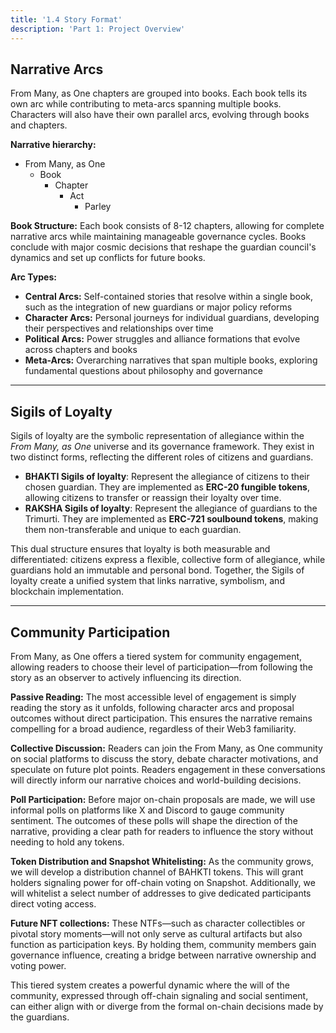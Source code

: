 ```yaml
---
title: '1.4 Story Format'
description: 'Part 1: Project Overview'
---
```


## Narrative Arcs

From Many, as One chapters are grouped into books. Each book tells its own arc while contributing to meta-arcs spanning multiple books. Characters will also have their own parallel arcs, evolving through books and chapters.

**Narrative hierarchy:**
- From Many, as One  
  - Book  
    - Chapter  
      - Act 
        - Parley

**Book Structure:** Each book consists of 8-12 chapters, allowing for complete narrative arcs while maintaining manageable governance cycles. Books conclude with major cosmic decisions that reshape the guardian council's dynamics and set up conflicts for future books.

**Arc Types:**
- **Central Arcs:** Self-contained stories that resolve within a single book, such as the integration of new guardians or major policy reforms
- **Character Arcs:** Personal journeys for individual guardians, developing their perspectives and relationships over time
- **Political Arcs:** Power struggles and alliance formations that evolve across chapters and books
- **Meta-Arcs:** Overarching narratives that span multiple books, exploring fundamental questions about philosophy and governance

---

## Sigils of Loyalty

Sigils of loyalty are the symbolic representation of allegiance within the *From Many, as One* universe and its governance framework. They exist in two distinct forms, reflecting the different roles of citizens and guardians.

* **BHAKTI Sigils of loyalty**: Represent the allegiance of citizens to their chosen guardian. They are implemented as **ERC-20 fungible tokens**, allowing citizens to transfer or reassign their loyalty over time.
* **RAKSHA Sigils of loyalty**: Represent the allegiance of guardians to the Trimurti. They are implemented as **ERC-721 soulbound tokens**, making them non-transferable and unique to each guardian.

This dual structure ensures that loyalty is both measurable and differentiated: citizens express a flexible, collective form of allegiance, while guardians hold an immutable and personal bond. Together, the Sigils of loyalty create a unified system that links narrative, symbolism, and blockchain implementation.

---

## Community Participation

From Many, as One offers a tiered system for community engagement, allowing readers to choose their level of participation—from following the story as an observer to actively influencing its direction.

**Passive Reading:** The most accessible level of engagement is simply reading the story as it unfolds, following character arcs and proposal outcomes without direct participation. This ensures the narrative remains compelling for a broad audience, regardless of their Web3 familiarity.

**Collective Discussion:** Readers can join the From Many, as One community on social platforms to discuss the story, debate character motivations, and speculate on future plot points. Readers engagement in these conversations will directly inform our narrative choices and world-building decisions.

**Poll Participation:** Before major on-chain proposals are made, we will use informal polls on platforms like X and Discord to gauge community sentiment. The outcomes of these polls will shape the direction of the narrative, providing a clear path for readers to influence the story without needing to hold any tokens.

**Token Distribution and Snapshot Whitelisting:** As the community grows, we will develop a distribution channel of BAHKTI tokens. This will grant holders signaling power for off-chain voting on Snapshot. Additionally, we will whitelist a select number of addresses to give dedicated participants direct voting access. 

**Future NFT collections:** These NTFs—such as character collectibles or pivotal story moments—will not only serve as cultural artifacts but also function as participation keys. By holding them, community members gain governance influence, creating a bridge between narrative ownership and voting power. 

This tiered system creates a powerful dynamic where the will of the community, expressed through off-chain signaling and social sentiment, can either align with or diverge from the formal on-chain decisions made by the guardians.